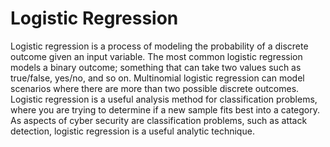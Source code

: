 # Logistic Regression

Logistic regression is a process of modeling the probability of a discrete outcome given an input variable. The most common logistic regression models a binary outcome; something that can take two values such as true/false, yes/no, and so on. Multinomial logistic regression can model scenarios where there are more than two possible discrete outcomes. Logistic regression is a useful analysis method for classification problems, where you are trying to determine if a new sample fits best into a category. As aspects of cyber security are classification problems, such as attack detection, logistic regression is a useful analytic technique.